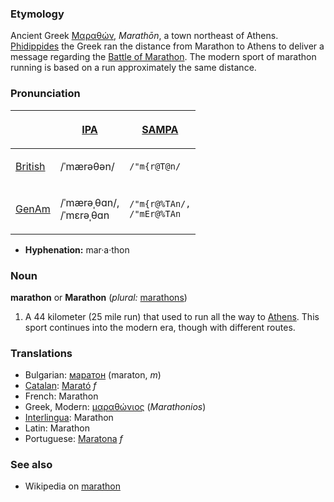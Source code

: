 ===Etymology===
Ancient Greek [[Μαραθών]], ''Marathōn'', a town northeast of Athens.  [[w:Phidippides_(Marathon_runner)|Phidippides]] the Greek ran the distance from Marathon to Athens to deliver a message regarding the [[w:Battle of Marathon|Battle of Marathon]].  The modern sport of marathon running is based on a run approximately the same distance.

===Pronunciation===
{| border=1 cellpadding=5
! !! [[w:International Phonetic Alphabet|IPA]] !! [[w:SAMPA|SAMPA]]
|-
! [[British]]
| /ˈmærəθən/ || <tt> /"m{r@T@n/ </tt>
|-
! [[GenAm]]
| /ˈmærəˌθɑn/, <br> /ˈmɛrəˌθɑn || <tt>/"m{r@%TAn/, <br> /"mEr@%TAn</tt>
|}

*'''Hyphenation:''' mar·a·thon

===Noun===
'''marathon''' or '''Marathon''' (''plural:'' [[marathons]])
#A 44 kilometer (25 mile run) that used to run all the way to [[Athens]].  This sport continues into the modern era, though with different routes.

===Translations===
*Bulgarian: [[маратон]] (maraton, ''m'')
*[[Catalan]]: [[Marató]] ''f''
*French: Marathon
*Greek, Modern: [[μαραθώνιος]] (''Marathonios'')
*[[Interlingua]]: Marathon
*Latin: Marathon
*Portuguese: [[Maratona]] ''f''

===See also===
* Wikipedia on [[w:Marathon|marathon]]